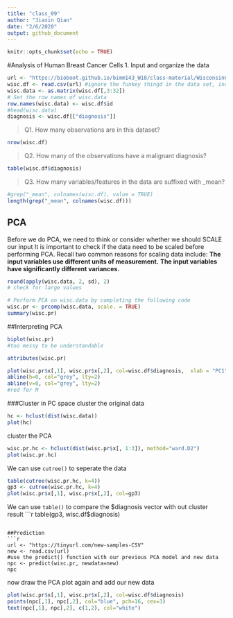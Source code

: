 ```yaml
---
title: "class_09"
author: "Jiaxin Qian"
date: "2/6/2020"
output: github_document
---
```


```r
knitr::opts_chunk$set(echo = TRUE)
```


#Analysis of Human Breast Cancer Cells 
1. Input and organize the data 
```r
url <- "https://bioboot.github.io/bimm143_W18/class-material/WisconsinCancer.csv"
wisc.df <- read.csv(url) #ignore the funkey thingd in the data set, including ID, ddiagnosis, and the last X
wisc.data <- as.matrix(wisc.df[,3:32])
# Set the row names of wisc.data
row.names(wisc.data) <- wisc.df$id
#head(wisc.data)
diagnosis <- wisc.df[["diagnosis"]]

```

> Q1. How many observations are in this dataset?

```r
nrow(wisc.df)
```

> Q2. How many of the observations have a malignant diagnosis?

```r
table(wisc.df$diagnosis)
```

> Q3. How many variables/features in the data are suffixed with _mean?

```r
#grep("_mean", colnames(wisc.df), value = TRUE)
length(grep("_mean", colnames(wisc.df)))
```

## PCA
Before we do PCA, we need to think or consider whether we should SCALE our input
It is important to check if the data need to be scaled before performing PCA. Recall two common reasons for scaling data include:
**The input variables use different units of measurement.**
**The input variables have significantly different variances.**

```r
round(apply(wisc.data, 2, sd), 2) 
# check for large values
```

```r
# Perform PCA on wisc.data by completing the following code
wisc.pr <- prcomp(wisc.data, scale. = TRUE)
summary(wisc.pr)
```

##Interpreting PCA
```r
biplot(wisc.pr)
#too messy to be understandable
```

```r
attributes(wisc.pr)
```

```r
plot(wisc.pr$x[,1], wisc.pr$x[,2], col=wisc.df$diagnosis,  xlab = "PC1", ylab = "PC2")
abline(h=0, col="grey", lty=2)
abline(v=0, col="grey", lty=2)
#red for M
```

###Cluster in PC space
cluster the original data
```r
hc <- hclust(dist(wisc.data))
plot(hc)
```

cluster the PCA
```r
wisc.pr.hc <- hclust(dist(wisc.pr$x[, 1:3]), method="ward.D2")
plot(wisc.pr.hc)
```

We can use `cutree()` to seperate the data 
```r
table(cutree(wisc.pr.hc, k=4))
gp3 <- cutree(wisc.pr.hc, k=4)
plot(wisc.pr$x[,1], wisc.pr$x[,2], col=gp3)
```

We can use `table()` to compare the $diagnosis vector with out cluster result
```r
table(gp3, wisc.df$diagnosis)
```

##Prediction
```r
url <- "https://tinyurl.com/new-samples-CSV"
new <- read.csv(url)
#use the predict() function with our previous PCA model and new data
npc <- predict(wisc.pr, newdata=new)
npc
```

now draw the PCA plot again and add our new data
```r
plot(wisc.pr$x[,1], wisc.pr$x[,2], col=wisc.df$diagnosis)
points(npc[,1], npc[,2], col="blue", pch=16, cex=3)
text(npc[,1], npc[,2], c(1,2), col="white")
```

